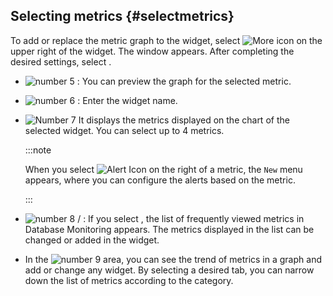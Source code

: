## Selecting metrics {#selectmetrics}

To add or replace the metric graph to the widget, select ![More icon](/img/ico-more.svg) on the upper right of the widget. The <Cmdname sid="TTL06220" className="uitext" /> window appears. After completing the desired settings, select <Cmdname sid="save" className="uitext" />.

<ProdImg img='db-metrics-select.png' desc='Metric Selection'/>

- ![number 5](/img/number-05.png) <Cmdname sid="preview" className="uitext" />: You can preview the graph for the selected metric.

- ![number 6](/img/number-06.png) <Cmdname sid="title" className="uitext" />: Enter the widget name.

- ![Number 7](/img/number-07.png) It displays the metrics displayed on the chart of the selected widget. You can select up to 4 metrics.

  :::note

  When you select ![Alert Icon](/img/ic-alert.svg) on the right of a metric, the <Cmdname sid="side_eventSetting" className="uitext" /> <code className="newfunc">New</code> menu appears, where you can configure the alerts based on the metric.

  :::

- ![number 8](/img/number-08.png) <Cmdname sid="BTN06197" className="uitext" /> / <Cmdname sid="BTN06198" className="uitext" />: If you select <Cmdname sid="BTN06197" className="uitext" />, the list of frequently viewed metrics in Database Monitoring appears. The metrics displayed in the list can be changed or added in the widget.

- In the ![number 9](/img/ic-number-09.svg) area, you can see the trend of metrics in a graph and add or change any widget. By selecting a desired tab, you can narrow down the list of metrics according to the category.
